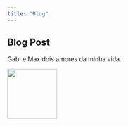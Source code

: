 ```yaml
---
title: "Blog"
---
```


## Blog Post

Gabi e Max dois amores da minha vida.

![](img/gabi.jpg){width="113"}